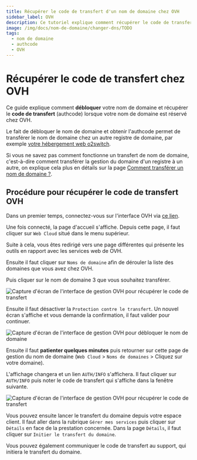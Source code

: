 ```yaml
---
title: Récupérer le code de transfert d'un nom de domaine chez OVH
sidebar_label: OVH
description: Ce tutoriel explique comment récupérer le code de transfert d'un nom de domaine géré chez OVH
image: /img/docs/nom-de-domaine/changer-dns/TODO
tags:
  - nom de domaine
  - authcode
  - OVH
---
```

# Récupérer le code de transfert chez OVH

Ce guide explique comment **débloquer** votre nom de domaine et récupérer le **code de transfert** (authcode) lorsque
votre nom de domaine est réservé chez OVH. 

Le fait de débloquer le nom de domaine et obtenir l'authcode permet de transférer le nom de domaine chez un autre
registre de domaine, par exemple [votre hébergement web o2switch](https://www.o2switch.fr).

Si vous ne savez pas comment fonctionne un transfert de nom de domaine, c'est-à-dire comment transférer la gestion du
domaine d'un registre à un autre, on explique cela plus en détails sur la page [Comment transférer un nom de domaine
?](/nom-de-domaine/transferer-un-domaine).

## Procédure pour récupérer le code de transfert OVH

Dans un premier temps, connectez-vous sur l'interface OVH via [ce lien](https://www.ovh.com/auth/).

<Badge text="1" />Une fois connecté, la page d'accueil s'affiche. Depuis cette page, il faut cliquer sur `Web Cloud`
situé dans le menu supérieur. 

Suite à cela, vous êtes redirigé vers une page différentes qui présente les outils en rapport avec les services web de
OVH.

<Badge text="2" /> Ensuite il faut cliquer sur `Noms de domaine` afin de dérouler la liste des domaines que vous avez
chez OVH.

<Badge text="3" /> Puis cliquer sur le nom de domaine 3  que vous souhaitez transférer.

<Image
    src="/img/docs/nom-de-domaine/code-transfert/recuperer-code-transfert-ovh-1.png"
    title="Première étape pour débloquer le domaine chez OVH"
    caption="Première étape de la procédure pour récupérer le code de transfert chez OVH"
    alt="Capture d'écran de l'interface de gestion OVH pour récupérer le code de transfert"
/>

<Badge text="4" /> Ensuite il faut désactiver la `Protection contre le transfert`. Un nouvel écran s'affiche et vous
demande la confirmation, il faut valider pour continuer.

<Image
    src="/img/docs/nom-de-domaine/code-transfert/recuperer-authcode-ovh-2.png"
    title="Désactiver la protection des transferts de domaine chez OVH"
    caption="Débloquer le nom de domaine chez OVH"
    alt="Capture d'écran de l'interface de gestion OVH pour débloquer le nom de domaine"
/>

<Badge text="5" />  Ensuite il faut **patienter quelques minutes** puis retourner sur cette page de gestion du nom de
domaine (`Web Cloud` > `Noms de domaines` > Cliquez sur votre domaine). 

<Badge text="6" /> L'affichage changera et un lien `AUTH/INFO` s'affichera. Il faut cliquer sur `AUTH/INFO` puis noter
le code de transfert qui s'affiche dans la fenêtre suivante. 

<Image
    src="/img/docs/nom-de-domaine/code-transfert/transfert-domaine-sortant-ovh-3.png"
    title="Récupération du code de transfert chez OVH"
    caption="Récupération du code de transfert (authcode) chez OVH"
    alt="Capture d'écran de l'interface de gestion OVH pour récupérer le code de transfert"
/>


Vous pouvez ensuite lancer le transfert du domaine depuis votre espace client. Il faut aller dans la rubrique `Gérer mes
services` puis cliquer sur `Détails` en face de la prestation concernée. Dans la page `Détails`, il faut cliquer sur
`Initier le transfert du domaine`. 

Vous pouvez également communiquer le code de transfert au support, qui initiera le transfert du domaine.